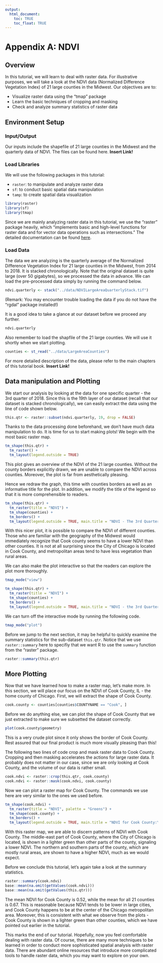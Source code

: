 ```yaml
---
output: 
  html_document:
    toc: TRUE
    toc_float: TRUE
---
```


# Appendix A: NDVI {-}

## Overview

In this tutorial, we will learn to deal with raster data. For illustrative purposes, we will take a look at the NDVI data (Normalized Difference Vegetation Index) of 21 large counties in the Midwest. Our objectives are to:

* Visualize raster data using the "tmap" package
* Learn the basic techniques of cropping and masking
* Check and analyze summary statistics of raster data

## Environment Setup

### Input/Output

Our inputs include the shapefile of 21 large counties in the Midwest and the quarterly data of NDVI. The files can be found here. **Insert Link!**

### Load Libraries

We will use the following packages in this tutorial:

* `raster`: to manipulate and analyze raster data
* `sf`: to conduct basic spatial data manipulation
* `tamp`: to create spatial data visualization

```r
library(raster)
library(sf)
library(tmap)
```

Since we are mainly analyzing raster data in this tutorial, we use the "raster" package heavily, which "implements basic and high-level functions for raster data and for vector data operations such as intersections." The detailed documentation can be found [here](https://cran.r-project.org/web/packages/raster/raster.pdf).

### Load Data

The data we are analyzing is the quarterly average of the Normalized Difference Vegetation Index for 21 large counties in the Midwest, from 2014 to 2018. It is stacked chronologically. Note that the original dataset is quite large (over 50 gigabytes), so we processed the data in advance. We can load the pre-processed data simply by running the command below. 

```r
ndvi.quarterly <- stack("../data/NDVILargeAreaQuarterlyStack.tif")
```

(Remark: You may encounter trouble loading the data if you do not have the "rgdal" package installed!)

It is a good idea to take a glance at our dataset before we proceed any further.

```r
ndvi.quarterly
```

Also remember to load the shapfile of the 21 large counties. We will use it shortly when we start plotting. 

```r
counties <- st_read("../data/LargeAreaCounties")
```

For more detailed description of the data, please refer to the main chapters of this tutorial book. **Insert Link!**

## Data manipulation and Plotting

We start our analysis by looking at the data for one specific quarter - the 3rd quarter of 2018. Since this is the 19th layer of our dataset (recall that our dataset is stacked chronologically), we can easily extract the data using the line of code shown below.

```r
this.qtr <- raster::subset(ndvi.quarterly, 19, drop = FALSE)
```

Thanks to the data processing done beforehand, we don't have much data manipulation to do. It is time for us to start making plots! We begin with the most basic raster map.

```r
tm_shape(this.qtr) +
  tm_raster() +
  tm_layout(legend.outside = TRUE)
```

This plot gives an overview of the NDVI of the 21 large counties. Without the county borders explicitly drawn, we are unable to compare the NDVI across counties. Moreover, the plot is far from aesthetically pleasing.

Hence we redraw the graph, this time with counties borders as well as an informative title for the plot. In addition, we modify the title of the legend so that it is more comprehensible to readers. 

```r
tm_shape(this.qtr) +
  tm_raster(title = "NDVI") +
  tm_shape(counties) +
  tm_borders() +
  tm_layout(legend.outside = TRUE, main.title = "NDVI - The 3rd Quarter of 2018")
```

With this nicer plot, it is possible to compare the NDVI of different counties. Those who are familiar with the geography of the Midwest would immediately recognize that Cook county seems to have a lower NDVI than other counties. It is not at all surprising since the City of Chicago is located in Cook County, and metropolitan areas tend to have less vegetation than rural areas.

We can also make the plot interactive so that the readers can explore the plot more thoroughly.

```r
tmap_mode("view")

tm_shape(this.qtr) +
  tm_raster(title = "NDVI") +
  tm_shape(counties) +
  tm_borders() +
  tm_layout(legend.outside = TRUE, main.title = "NDVI - the 3rd Quarter of 2018")
```

We can turn off the interactive mode by running the following code. 

```r
tmap_mode("plot")
```

Before we jump to the next section, it may be helpful to quickly examine the summary statistics for the sub-dataset `this.qtr`. Notice that we use `raster::summary` here to specifiy that we want R to use the `summary` function from the "raster" package.

```r
raster::summary(this.qtr)
```

## More Plotting

Now that we have learned how to make a raster map, let's make more. In this section, we will place our focus on the NDVI of Cook County, IL - the home county of Chicago. First, we will extract the shape of Cook County.

```r
cook.county <- counties[counties$COUNTYNAME == "Cook", ]
```

Before we do anything else, we can plot the shape of Cook County that we just extracted to make sure we subsetted the dataset correctly. 

```r
plot(cook.county$geometry)
```

This is a very crude plot since it only shows the border of Cook County. Rest assured that our final product is much more visually pleasing than this!

The following two lines of code crop and mask raster data to Cook County. Cropping and then masking accelerates the actions for large raster data. It probably does not matter in our case, since we are only looking at Cook County, and the volume of our data is rather small.

```r
cook.ndvi <- raster::crop(this.qtr, cook.county)
cook.ndvi <- raster::mask(cook.ndvi, cook.county)
```

Now we can plot a raster map for Cook County. The commands we use here are very similar to the ones we used before. 

```r
tm_shape(cook.ndvi) +
  tm_raster(title = "NDVI", palette = "Greens") +
  tm_shape(cook.county) +
  tm_borders() +
  tm_layout(legend.outside = TRUE, main.title = "NDVI for Cook County:\nThe 3rd Quarter of 2018")
```

With this raster map, we are able to discern patterns of NDVI with Cook County. The middle-east part of Cook County, where the City of Chicago is located, is shown in a lighter green than other parts of the county, signaling a lower NDVI. The northern and southern parts of the county, which are mostly rural areas, are shown to have a higher NDVI, much as we would expect. 

Before we conclude this tutorial, let's again take a look at the summary statistics.

```r
raster::summary(cook.ndvi)
base::mean(na.omit(getValues(cook.ndvi))) 
base::mean(na.omit(getValues(this.qtr))) 
```

The mean NDVI for Cook County is 0.52, while the mean for all 21 counties is 0.67. This is reasonable because NDVI tends to be lower in large cities, and Cook County happens to be at the center of the Chicago metropolitan area. Moreover, this is consistent with what we observe from the plots - Cook County is shown in a lighter green than other counties, which we have pointed out earlier in the tutorial. 

This marks the end of our tutorial. Hopefully, now you feel comfortable dealing with raster data. Of course, there are many more techniques to be learned in order to conduct more sophisticated spatial analysis with raster data. There are abundant online resources that introduce more complicated tools to handle raster data, which you may want to explore on your own. 